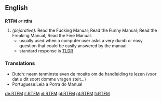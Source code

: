 ==English==

==={{initialism}}===
'''RTFM''' ''or'' '''rtfm'''
# ''(pejorative):'' Read the Fucking Manual; Read the Funny Manual; Read the Freaking Manual, Read the Fine Manual.
#* usually used when a computer user asks a very dumb or easy question that could be easily answered by the manual.
#* standard response is [[TLDR]]

===Translations===

*Dutch: neem tenminste even de moeite om de handleiding te lezen (voor dat u dit soort domme vragen stelt...)
*Portuguese:Leia a Porra do Manual

[[de:RTFM]]
[[it:RTFM]]
[[nl:RTFM]]
[[pl:RTFM]]
[[pt:RTFM]]
[[fi:RTFM]]